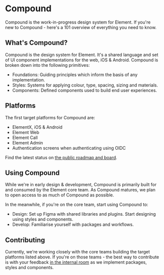 
<Meta title="Overview" />

# Compound

Compound is the work-in-progress design system for Element. If you're new to Compound - here's a 101 overview of everything you need to know.

## What's Compound?

Compound is the design system for Element. It's a shared language and set of UI component implementations for the web, iOS & Android. Compound is broken down into the following primitives:

- Foundations: Guiding principles which inform the basis of any implementation.
- Styles: Systems for applying colour, type, spacing, sizing and materials.
- Components: Defined components used to build end user experiences.

## Platforms

The first target platforms for Compound are:

- ElementX, iOS & Android
- Element Web
- Element Call
- Element Admin
- Authentication screens when authenticating using OIDC

Find the latest status on [the public roadmap and board](https://github.com/orgs/vector-im/projects/52/views/16).

## Using Compound

While we're in early design & development, Compound is primarily built for and consumed by the Element core team. As Compound matures, we plan to open access to as much of Compound as possible.

In the meanwhile, if you're on the core team, start using Compound to:

- Design: Set up Figma with shared libraries and plugins. Start designing using styles and components.
- Develop: Familiarise yourself with packages and workflows.

## Contributing

Currently, we're working closely with the core teams building the target platforms listed above. If you're on those teams - the best way to contribute is with your feedback [in the internal room](https://matrix.to/#/#compound:matrix.org) as we implement packages, styles and components.
